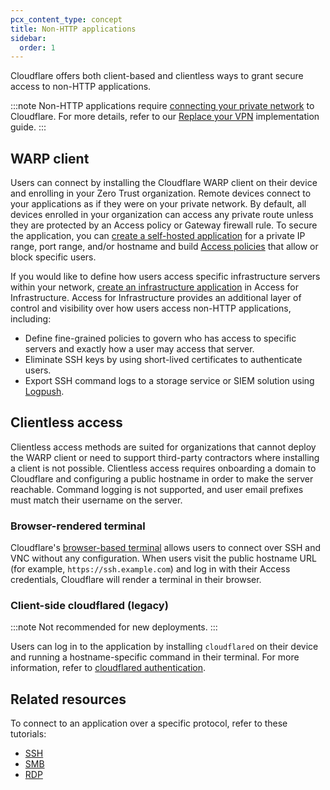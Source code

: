```yaml
---
pcx_content_type: concept
title: Non-HTTP applications
sidebar:
  order: 1
---
```


Cloudflare offers both client-based and clientless ways to grant secure access to non-HTTP applications.

:::note
Non-HTTP applications require [connecting your private network](/cloudflare-one/connections/connect-networks/private-net/) to Cloudflare. For more details, refer to our [Replace your VPN](/learning-paths/replace-vpn/connect-private-network/) implementation guide.
:::

## WARP client

Users can connect by installing the Cloudflare WARP client on their device and enrolling in your Zero Trust organization. Remote devices connect to your applications as if they were on your private network. By default, all devices enrolled in your organization can access any private route unless they are protected by an Access policy or Gateway firewall rule. To secure the application, you can [create a self-hosted application](/cloudflare-one/applications/non-http/self-hosted-private-app/) for a private IP range, port range, and/or hostname and build [Access policies](/cloudflare-one/policies/access/) that allow or block specific users.

If you would like to define how users access specific infrastructure servers within your network, [create an infrastructure application](/cloudflare-one/applications/non-http/infrastructure-apps/) in Access for Infrastructure. Access for Infrastructure provides an additional layer of control and visibility over how users access non-HTTP applications, including:

- Define fine-grained policies to govern who has access to specific servers and exactly how a user may access that server.
- Eliminate SSH keys by using short-lived certificates to authenticate users.
- Export SSH command logs to a storage service or SIEM solution using [Logpush](/cloudflare-one/insights/logs/logpush/).

## Clientless access

Clientless access methods are suited for organizations that cannot deploy the WARP client or need to support third-party contractors where installing a client is not possible. Clientless access requires onboarding a domain to Cloudflare and configuring a public hostname in order to make the server reachable. Command logging is not supported, and user email prefixes must match their username on the server.

### Browser-rendered terminal

Cloudflare's [browser-based terminal](/cloudflare-one/applications/non-http/browser-rendering/) allows users to connect over SSH and VNC without any configuration. When users visit the public hostname URL (for example, `https://ssh.example.com`) and log in with their Access credentials, Cloudflare will render a terminal in their browser.

### Client-side cloudflared (legacy)

:::note
Not recommended for new deployments.
:::

Users can log in to the application by installing `cloudflared` on their device and running a hostname-specific command in their terminal. For more information, refer to [cloudflared authentication](/cloudflare-one/applications/non-http/cloudflared-authentication/).

## Related resources

To connect to an application over a specific protocol, refer to these tutorials:

- [SSH](/cloudflare-one/connections/connect-networks/use-cases/ssh/)
- [SMB](/cloudflare-one/connections/connect-networks/use-cases/smb/)
- [RDP](/cloudflare-one/connections/connect-networks/use-cases/rdp/)

